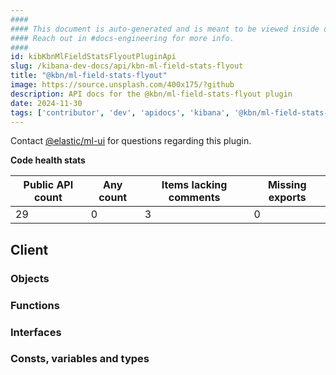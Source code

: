 ```yaml
---
####
#### This document is auto-generated and is meant to be viewed inside our experimental, new docs system.
#### Reach out in #docs-engineering for more info.
####
id: kibKbnMlFieldStatsFlyoutPluginApi
slug: /kibana-dev-docs/api/kbn-ml-field-stats-flyout
title: "@kbn/ml-field-stats-flyout"
image: https://source.unsplash.com/400x175/?github
description: API docs for the @kbn/ml-field-stats-flyout plugin
date: 2024-11-30
tags: ['contributor', 'dev', 'apidocs', 'kibana', '@kbn/ml-field-stats-flyout']
---
```




Contact [@elastic/ml-ui](https://github.com/orgs/elastic/teams/ml-ui) for questions regarding this plugin.

**Code health stats**

| Public API count  | Any count | Items lacking comments | Missing exports |
|-------------------|-----------|------------------------|-----------------|
| 29 | 0 | 3 | 0 |

## Client

### Objects
<DocDefinitionList data={kbnMlFieldStatsFlyoutObj.client.objects}/>

### Functions
<DocDefinitionList data={kbnMlFieldStatsFlyoutObj.client.functions}/>

### Interfaces
<DocDefinitionList data={kbnMlFieldStatsFlyoutObj.client.interfaces}/>

### Consts, variables and types
<DocDefinitionList data={kbnMlFieldStatsFlyoutObj.client.misc}/>

